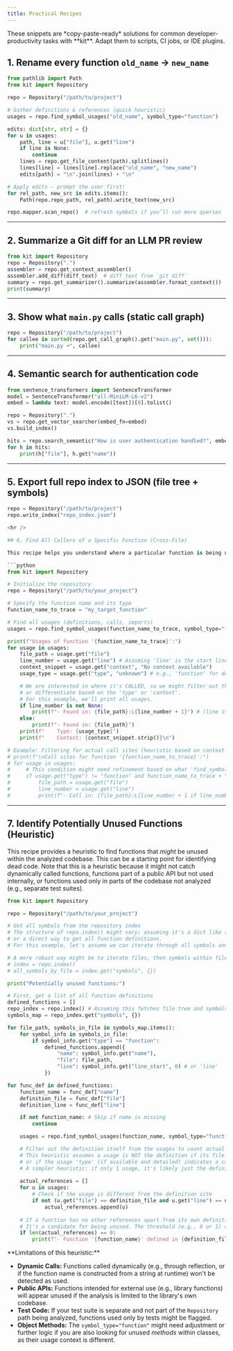 ```yaml
---
title: Practical Recipes
---
```


<Aside type="note">
These snippets are *copy-paste-ready* solutions for common developer-productivity tasks with **kit**. Adapt them to scripts, CI jobs, or IDE plugins.
</Aside>

## 1. Rename every function `old_name` → `new_name`

```python
from pathlib import Path
from kit import Repository

repo = Repository("/path/to/project")

# Gather definitions & references (quick heuristic)
usages = repo.find_symbol_usages("old_name", symbol_type="function")

edits: dict[str, str] = {}
for u in usages:
    path, line = u["file"], u.get("line")
    if line is None:
        continue
    lines = repo.get_file_content(path).splitlines()
    lines[line] = lines[line].replace("old_name", "new_name")
    edits[path] = "\n".join(lines) + "\n"

# Apply edits – prompt the user first!
for rel_path, new_src in edits.items():
    Path(repo.repo_path, rel_path).write_text(new_src)

repo.mapper.scan_repo()  # refresh symbols if you’ll run more queries
```

<hr />

## 2. Summarize a Git diff for an LLM PR review

```python
from kit import Repository
repo = Repository(".")
assembler = repo.get_context_assembler()
assembler.add_diff(diff_text)  # diff_text from `git diff`
summary = repo.get_summarizer().summarize(assembler.format_context())
print(summary)
```

<hr />

## 3. Show what `main.py` calls (static call graph)

```python
repo = Repository("/path/to/project")
for callee in sorted(repo.get_call_graph().get("main.py", set())):
    print("main.py ➜", callee)
```

<hr />

## 4. Semantic search for authentication code

```python
from sentence_transformers import SentenceTransformer
model = SentenceTransformer("all-MiniLM-L6-v2")
embed = lambda text: model.encode([text])[0].tolist()

repo = Repository(".")
vs = repo.get_vector_searcher(embed_fn=embed)
vs.build_index()

hits = repo.search_semantic("How is user authentication handled?", embed_fn=embed)
for h in hits:
    print(h["file"], h.get("name"))
```

<hr />

## 5. Export full repo index to JSON (file tree + symbols)

```python
repo = Repository("/path/to/project")
repo.write_index("repo_index.json")

<hr />

## 6. Find All Callers of a Specific Function (Cross-File)

This recipe helps you understand where a particular function is being used throughout your entire codebase, which is crucial for impact analysis or refactoring.

```python
from kit import Repository

# Initialize the repository
repo = Repository("/path/to/your_project")

# Specify the function name and its type
function_name_to_trace = "my_target_function"

# Find all usages (definitions, calls, imports)
usages = repo.find_symbol_usages(function_name_to_trace, symbol_type="function")

print(f"Usages of function '{function_name_to_trace}':")
for usage in usages:
    file_path = usage.get("file")
    line_number = usage.get("line") # Assuming 'line' is the start line of the usage/symbol
    context_snippet = usage.get("context", "No context available")
    usage_type = usage.get("type", "unknown") # e.g., 'function' for definition, 'call' for a call site

    # We are interested in where it's CALLED, so we might filter out the definition itself if needed,
    # or differentiate based on the 'type' or 'context'.
    # For this example, we'll print all usages.
    if line_number is not None:
        print(f"- Found in: {file_path}:L{line_number + 1}") # (line is 0-indexed, display as 1-indexed)
    else:
        print(f"- Found in: {file_path}")
    print(f"    Type: {usage_type}")
    print(f"    Context: {context_snippet.strip()}\n")

# Example: Filtering for actual call sites (heuristic based on context or type if available)
# print(f"\nCall sites for function '{function_name_to_trace}':")
# for usage in usages:
#     # This condition might need refinement based on what 'find_symbol_usages' returns for 'type' of a call
#     if usage.get("type") != "function" and function_name_to_trace + "(" in usage.get("context", ""):
#         file_path = usage.get("file")
#         line_number = usage.get("line")
#         print(f"- Call in: {file_path}:L{line_number + 1 if line_number is not None else 'N/A'}")

```

<hr />

## 7. Identify Potentially Unused Functions (Heuristic)

This recipe provides a heuristic to find functions that *might* be unused within the analyzed codebase. This can be a starting point for identifying dead code. Note that this is a heuristic because it might not catch dynamically called functions, functions part of a public API but not used internally, or functions used only in parts of the codebase not analyzed (e.g., separate test suites).

```python
from kit import Repository

repo = Repository("/path/to/your_project")

# Get all symbols from the repository index
# The structure of repo.index() might vary; assuming it's a dict like {'symbols': {'file_path': [symbol_dicts]}}
# or a direct way to get all function definitions.
# For this example, let's assume we can iterate through all symbols and filter functions.

# A more robust way might be to iterate files, then symbols within files from repo.index()
# index = repo.index()
# all_symbols_by_file = index.get("symbols", {})

print("Potentially unused functions:")

# First, get a list of all function definitions
defined_functions = []
repo_index = repo.index() # Assuming this fetches file tree and symbols
symbols_map = repo_index.get("symbols", {})

for file_path, symbols_in_file in symbols_map.items():
    for symbol_info in symbols_in_file:
        if symbol_info.get("type") == "function":
            defined_functions.append({
                "name": symbol_info.get("name"),
                "file": file_path,
                "line": symbol_info.get("line_start", 0) # or 'line'
            })

for func_def in defined_functions:
    function_name = func_def["name"]
    definition_file = func_def["file"]
    definition_line = func_def["line"]

    if not function_name: # Skip if name is missing
        continue

    usages = repo.find_symbol_usages(function_name, symbol_type="function")

    # Filter out the definition itself from the usages to count actual calls/references
    # This heuristic assumes a usage is NOT the definition if its file and line differ,
    # or if the usage 'type' (if available and detailed) indicates a call.
    # A simpler heuristic: if only 1 usage, it's likely just the definition.
    
    actual_references = []
    for u in usages:
        # Check if the usage is different from the definition site
        if not (u.get("file") == definition_file and u.get("line") == definition_line):
            actual_references.append(u)
    
    # If a function has no other references apart from its own definition site (or very few)
    # It's a candidate for being unused. The threshold (e.g., 0 or 1) can be adjusted.
    if len(actual_references) == 0:
        print(f"- Function '{function_name}' defined in {definition_file}:L{definition_line + 1} has no apparent internal usages.")

```

<Aside type="warning">
**Limitations of this heuristic:**

*   **Dynamic Calls:** Functions called dynamically (e.g., through reflection, or if the function name is constructed from a string at runtime) won't be detected as used.
*   **Public APIs:** Functions intended for external use (e.g., library functions) will appear unused if the analysis is limited to the library's own codebase.
*   **Test Code:** If your test suite is separate and not part of the `Repository` path being analyzed, functions used only by tests might be flagged.
*   **Object Methods:** The `symbol_type="function"` might need adjustment or further logic if you are also looking for unused *methods* within classes, as their usage context is different.
</Aside>
